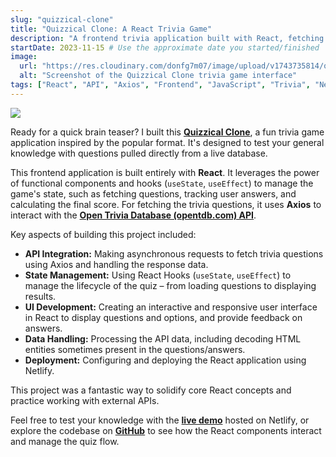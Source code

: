 ```yaml
---
slug: "quizzical-clone"
title: "Quizzical Clone: A React Trivia Game"
description: "A frontend trivia application built with React, fetching questions from the Open Trivia Database API and allowing users to test their knowledge."
startDate: 2023-11-15 # Use the approximate date you started/finished
image:
  url: "https://res.cloudinary.com/donfg7m07/image/upload/v1743735814/quizzical_pkdft6.png"
  alt: "Screenshot of the Quizzical Clone trivia game interface"
tags: ["React", "API", "Axios", "Frontend", "JavaScript", "Trivia", "Netlify", "opentdb", "State Management", "UI"]
---
```


![](https://res.cloudinary.com/donfg7m07/image/upload/v1743735814/quizzical_pkdft6.png)

Ready for a quick brain teaser? I built this [**Quizzical Clone**](https://quizzical-darwin-b008a9.netlify.app/), a fun trivia game application inspired by the popular format. It's designed to test your general knowledge with questions pulled directly from a live database.

This frontend application is built entirely with **React**. It leverages the power of functional components and hooks (`useState`, `useEffect`) to manage the game's state, such as fetching questions, tracking user answers, and calculating the final score. For fetching the trivia questions, it uses **Axios** to interact with the [**Open Trivia Database (opentdb.com) API**](https://opentdb.com/).

Key aspects of building this project included:

*   **API Integration:** Making asynchronous requests to fetch trivia questions using Axios and handling the response data.
*   **State Management:** Using React Hooks (`useState`, `useEffect`) to manage the lifecycle of the quiz – from loading questions to displaying results.
*   **UI Development:** Creating an interactive and responsive user interface in React to display questions and options, and provide feedback on answers.
*   **Data Handling:** Processing the API data, including decoding HTML entities sometimes present in the questions/answers.
*   **Deployment:** Configuring and deploying the React application using Netlify.

This project was a fantastic way to solidify core React concepts and practice working with external APIs.

Feel free to test your knowledge with the [**live demo**](https://quizzical-darwin-b008a9.netlify.app/) hosted on Netlify, or explore the codebase on [**GitHub**](https://github.com/KenjaminButton/flashcards2) to see how the React components interact and manage the quiz flow.